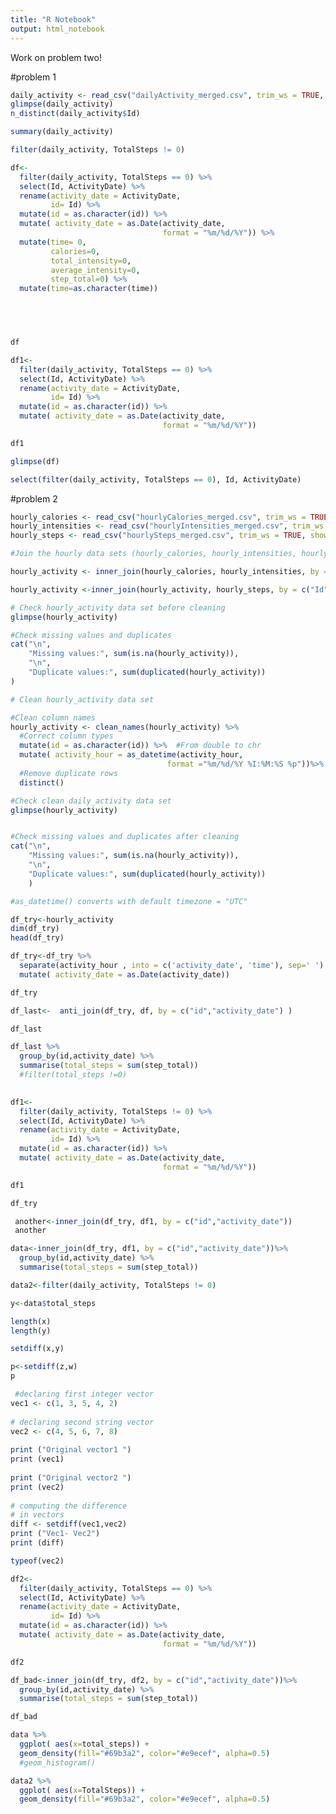 ```yaml
---
title: "R Notebook"
output: html_notebook
---
```


Work on problem two!



#problem 1

```r
daily_activity <- read_csv("dailyActivity_merged.csv", trim_ws = TRUE, show_col_types = FALSE)
glimpse(daily_activity)
n_distinct(daily_activity$Id)

summary(daily_activity)
```






```r
filter(daily_activity, TotalSteps != 0)
```
```r
df<-
  filter(daily_activity, TotalSteps == 0) %>% 
  select(Id, ActivityDate) %>% 
  rename(activity_date = ActivityDate,
         id= Id) %>% 
  mutate(id = as.character(id)) %>% 
  mutate( activity_date = as.Date(activity_date, 
                                  format = "%m/%d/%Y")) %>% 
  mutate(time= 0,
         calories=0,
         total_intensity=0,
         average_intensity=0,
         step_total=0) %>% 
  mutate(time=as.character(time))




          
df                     
```

```r
df1<-
  filter(daily_activity, TotalSteps == 0) %>% 
  select(Id, ActivityDate) %>% 
  rename(activity_date = ActivityDate,
         id= Id) %>% 
  mutate(id = as.character(id)) %>% 
  mutate( activity_date = as.Date(activity_date, 
                                  format = "%m/%d/%Y"))

df1
```





```r
glimpse(df)
```


```r
select(filter(daily_activity, TotalSteps == 0), Id, ActivityDate)

```

#problem 2
```r
hourly_calories <- read_csv("hourlyCalories_merged.csv", trim_ws = TRUE, show_col_types = FALSE) 
hourly_intensities <- read_csv("hourlyIntensities_merged.csv", trim_ws = TRUE, show_col_types = FALSE) 
hourly_steps <- read_csv("hourlySteps_merged.csv", trim_ws = TRUE, show_col_types = FALSE) 
```

```r
#Join the hourly data sets (hourly_calories, hourly_intensities, hourly_steps)

hourly_activity <- inner_join(hourly_calories, hourly_intensities, by = c("Id","ActivityHour"))

hourly_activity <-inner_join(hourly_activity, hourly_steps, by = c("Id","ActivityHour"))
```

```r
# Check hourly_activity data set before cleaning 
glimpse(hourly_activity) 

#Check missing values and duplicates
cat("\n",
    "Missing values:", sum(is.na(hourly_activity)),
    "\n",
    "Duplicate values:", sum(duplicated(hourly_activity))
)
```



```r
# Clean hourly_activity data set

#Clean column names
hourly_activity <- clean_names(hourly_activity) %>% 
  #Correct column types   
  mutate(id = as.character(id)) %>%  #From double to chr
  mutate( activity_hour = as_datetime(activity_hour,
                                   format ="%m/%d/%Y %I:%M:%S %p"))%>%  #From chr to datetime
  #Remove duplicate rows
  distinct()

#Check clean daily_activity data set
glimpse(hourly_activity)


#Check missing values and duplicates after cleaning
cat("\n",
    "Missing values:", sum(is.na(hourly_activity)),
    "\n",
    "Duplicate values:", sum(duplicated(hourly_activity))
    )

#as_datetime() converts with default timezone = "UTC"
```

```r
df_try<-hourly_activity
dim(df_try)
head(df_try)
```





```r
df_try<-df_try %>% 
  separate(activity_hour , into = c('activity_date', 'time'), sep=' ') %>% 
  mutate( activity_date = as.Date(activity_date))

df_try 
```
```r
df_last<-  anti_join(df_try, df, by = c("id","activity_date") )


```

```r
df_last
```


```r
df_last %>% 
  group_by(id,activity_date) %>% 
  summarise(total_steps = sum(step_total)) 
  #filter(total_steps !=0)
  


```



```r
df1<-
  filter(daily_activity, TotalSteps != 0) %>% 
  select(Id, ActivityDate) %>% 
  rename(activity_date = ActivityDate,
         id= Id) %>% 
  mutate(id = as.character(id)) %>% 
  mutate( activity_date = as.Date(activity_date, 
                                  format = "%m/%d/%Y"))

df1
```
```r
df_try
```



```r

 another<-inner_join(df_try, df1, by = c("id","activity_date")) 
 another

```

```r
data<-inner_join(df_try, df1, by = c("id","activity_date"))%>% 
  group_by(id,activity_date) %>% 
  summarise(total_steps = sum(step_total))
```
```r
data2<-filter(daily_activity, TotalSteps != 0)
```

```r
y<-data$total_steps
```

```r
length(x)
length(y)

```
```r
setdiff(x,y)

```






```r
p<-setdiff(z,w)
p
```


```r
 #declaring first integer vector
vec1 <- c(1, 3, 5, 4, 2)
  
# declaring second string vector
vec2 <- c(4, 5, 6, 7, 8)
  
print ("Original vector1 ")
print (vec1)
  
print ("Original vector2 ")
print (vec2)
  
# computing the difference 
# in vectors
diff <- setdiff(vec1,vec2)
print ("Vec1- Vec2")
print (diff)
```
```r
typeof(vec2)
```
```r

df2<-
  filter(daily_activity, TotalSteps == 0) %>% 
  select(Id, ActivityDate) %>% 
  rename(activity_date = ActivityDate,
         id= Id) %>% 
  mutate(id = as.character(id)) %>% 
  mutate( activity_date = as.Date(activity_date, 
                                  format = "%m/%d/%Y"))

df2
```
```r
df_bad<-inner_join(df_try, df2, by = c("id","activity_date"))%>% 
  group_by(id,activity_date) %>%  
  summarise(total_steps = sum(step_total))

df_bad

```
```r
data %>%
  ggplot( aes(x=total_steps)) +
  geom_density(fill="#69b3a2", color="#e9ecef", alpha=0.5) 
  #geom_histogram()
```


```r
data2 %>%
  ggplot( aes(x=TotalSteps)) +
  geom_density(fill="#69b3a2", color="#e9ecef", alpha=0.5) 
```



